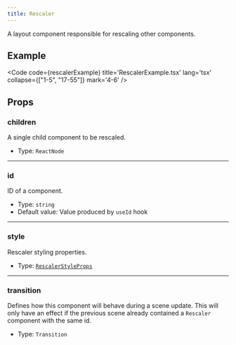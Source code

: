```yaml
---
title: Rescaler
---
```


A layout component responsible for rescaling other components.

## Example

<Code code={rescalerExample} title='RescalerExample.tsx' lang='tsx' collapse={["1-5", "17-55"]} mark='4-6' />

## Props

### children
A single child component to be rescaled.

- Type: `ReactNode`

---

### id
ID of a component.

- Type: `string`
- Default value: Value produced by `useId` hook

---

### style
Rescaler styling properties.

- Type: [`RescalerStyleProps`](/reference/ts-sdk/props/rescaler-style-props)


---

### transition
Defines how this component will behave during a scene update. This will only have an effect if the previous scene already contained a `Rescaler` component with the same id.

- Type: `Transition`